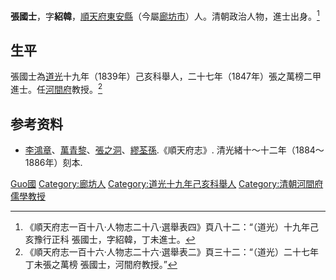 {{Otheruses|other=名为张国士的其他人物|张漾兮}}

'''張國士'''，字'''紹韓'''，[[順天府|順天府]][[東安縣_(順天府)|東安縣]]（今屬[[廊坊市|廊坊市]]）人。清朝政治人物，進士出身。<ref>《順天府志一百十八·人物志二十八·選舉表四》頁八十二：“（道光）十九年己亥豫行正科 張國士，字紹韓，丁未進士。</ref>

== 生平 ==
張國士為[[道光|道光]]十九年（1839年）己亥科舉人，二十七年（1847年）張之萬榜二甲進士。任[[河間府|河間府]]教授。<ref>《順天府志一百十六·人物志二十六·選舉表二》頁三十二：“（道光）二十七年丁未張之萬榜 張國士，河間府教授。”</ref>

== 参考资料 ==
{{reflist}}
* [[李鴻章|李鴻章]]、[[萬青黎|萬青黎]]、[[張之洞|張之洞]]、[[繆荃孫|繆荃孫]].《順天府志》. 清光緒十～十二年（1884～1886年）刻本.

{{道光二十七年丁未科殿試金榜}}

{{Authority control}}

{{DEFAULTSORT:Zhang張}}
[[Category:張姓|Guo國]]
[[Category:廊坊人|Category:廊坊人]]
[[Category:道光十九年己亥科舉人|Category:道光十九年己亥科舉人]]
[[Category:清朝河間府儒學教授|Category:清朝河間府儒學教授]]


{{清朝人物小作品}}